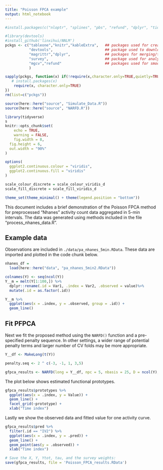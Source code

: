 ---
title: "Poisson FPCA example"
output: html_notebook
---

```{r}
#install.packages(c("nloptr", "splines", "pbs", "refund", "dplyr", "tidyr", "data.table", "glmnet", "mgcv", "tibble"))

#library(devtools)
#install_github('linxihui/NNLM')
pckgs <- c("tableone","knitr","kableExtra",   ## packages used for creating Table 1
           "devtools",                        ## package used to download R packages stored on GitHub
           "magrittr","dplyr",                ## packages for merging/transforming data
           "survey",                          ## package used for analyzing complex survey data in R
           "mgcv","refund"                    ## packages used for smoothing/functional regression
           )

sapply(pckgs, function(x) if(!require(x,character.only=TRUE,quietly=TRUE)) {
   # install.packages(x)
    require(x, character.only=TRUE)
})
rm(list=c("pckgs"))
```
```{r setup, include=FALSE}
source(here::here("source", "Simulate_Data.R"))
source(here::here("source", "NARFD.R"))

library(tidyverse)
s
knitr::opts_chunk$set(
	echo = TRUE,
	warning = FALSE,
	fig.width = 8, 
  fig.height = 6,
  out.width = "90%"
)

options(
  ggplot2.continuous.colour = "viridis",
  ggplot2.continuous.fill = "viridis"
)

scale_colour_discrete = scale_colour_viridis_d
scale_fill_discrete = scale_fill_viridis_d

theme_set(theme_minimal() + theme(legend.position = "bottom"))
```

This document includes a brief demonstration of the Poisson FPCA method for preprocessed "Nhanes" activity count data aggregated in 5-min intervals. The data was generated using methods included in the file "process_nhanes_data.R". 

## Example data

Observations are included in `./data/pa_nhanes_5min.RData`. These data are imported and plotted in the code chunk below.

```{r}
nhanes_df = 
  load(here::here("data", "pa_nhanes_5min2.RData"))

colnames(Y) <- seq(ncol(Y))
Y__m = melt(Y[1:100,]) %>% 
  dplyr::rename(.id = Var1, .index = Var2, .observed = value)%>%
  mutate(.id = as.factor(.id))

Y__m %>% 
  ggplot(aes(x = .index, y = .observed, group = .id)) +
  geom_line()
```
## Fit PFPCA

Next we fit the proposed method using the `NARFD()` function and a pre-specified penalty sequence. In other settings, a wider range of potential penalty terms and larger number of CV folds may be more appropriate.

```{r}
Y__df <- MakeLong(t(Y))

penalty.seq <- 2 ^ c(-3, -1, 1, 3,5)

gfpca_results <- NARFD(long = Y__df, npc = 5, nbasis = 25, D = ncol(Y), type = "GFPCA", periodic = FALSE, folds = 3, iter = 25,  penalty.seq = penalty.seq, verbose = TRUE)
```

The plot below shows estimated functional prototypes.

```{r}
gfpca_results$prototypes %>% 
  ggplot(aes(x = .index, y = Value)) + 
  geom_line() + 
  facet_grid(~prototype) + 
  xlab("Time index")
```

Lastly we show the observed data and fitted value for one activity curve. 

```{r}
gfpca_results$pred %>% 
  filter(.id == "IV2") %>% 
  ggplot(aes(x = .index, y = .pred)) + 
  geom_line() + 
  geom_point(aes(y = .observed)) +
  xlab("Time index")
```

```{r}
# Save the X, Y, Ytot, tau, and the survey weights:
save(gfpca_results, file = 'Poisson_FPCA_results.RData')

```
